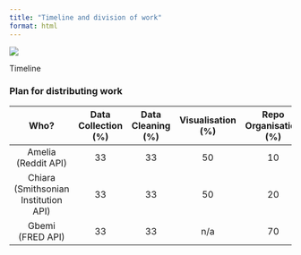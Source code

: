 ```yaml
---
title: "Timeline and division of work"
format: html
---
```


![](./Images/timeline_flowchart.png)

Timeline

### Plan for distributing work

| Who? | Data Collection (%) | Data Cleaning (%) | Visualisation (%) | Repo Organisation (%) | Documentation (%) |
|:----------:|:----------:|:----------:|:----------:|:----------:|:----------:|
| Amelia (Reddit API) | 33 | 33 | 50 | 10 | 40 |
| Chiara (Smithsonian Institution API) | 33 | 33 | 50 | 20 | 30 |
| Gbemi (FRED API) | 33 | 33 | n/a | 70 | 30 |